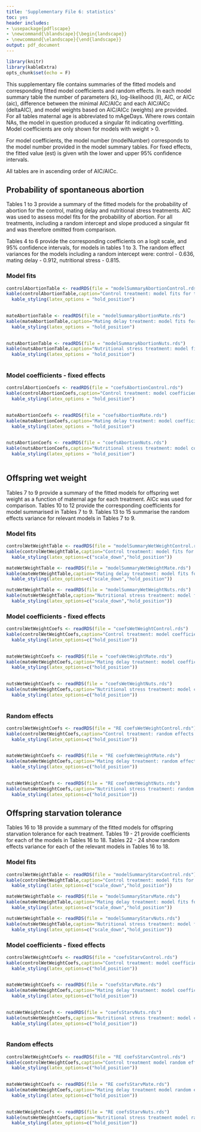 ```yaml
---
title: 'Supplementary File 6: statistics'
toc: yes
header includes:
- \usepackage{pdflscape}
- \newcommand{\blandscape}{\begin{landscape}}
- \newcommand{\elandscape}{\end{landscape}}
output: pdf_document
---
```


```r
library(knitr)
library(kableExtra)
opts_chunk$set(echo = F)
```

\newpage

This supplementary file contains summaries of the fitted models and corresponding fitted model coefficients and random effects. In each model summary table the number of parameters (k), log-likelihood (ll), AIC, or AICc (aic), difference between the minimal AIC/AICc and each AIC/AICc (deltaAIC), and model weights based on AIC/AICc (weights) are provided. For all tables maternal age is abbreviated to mAgeDays. Where rows contain NAs, the model in question produced a singular fit indicating overfitting. Model coefficients are only shown for models with weight > 0.

For model coefficients, the model number (modelNumber) corresponds to the model number provided in the model summary tables. For fixed effects, the fitted value (est) is given wtih the lower and upper 95% confidence intervals.

All tables are in ascending order of AIC/AICc.

\newpage
\blandscape
## Probability of spontaneous abortion
Tables 1 to 3 provide a summary of the fitted models for the probability of abortion for the control, mating delay and nutritional stress treatments. AIC was used to assess model fits for the probability of abortion. For all treatments, including a random intercept and slope produced a singular fit and was therefore omitted from comparison.

Tables 4 to 6 provide the corresponding coefficients on a logit scale, and 95% confidence intervals, for models in tables 1 to 3. The random effect variances for the models including a random intercept were: control - 0.636, mating delay - 0.912, nutritional stress - 0.815.


### Model fits

```r
controlAbortionTable <- readRDS(file = "modelSummaryAbortionControl.rds")
kable(controlAbortionTable,caption="Control treatment: model fits for the probability of abortion") %>%
  kable_styling(latex_options = "hold_position")
  
```

```r
mateAbortionTable <- readRDS(file = "modelSummaryAbortionMate.rds")
kable(mateAbortionTable,caption="Mating delay treatment: model fits for the probability of abortion") %>%
  kable_styling(latex_options = "hold_position")
  
```

```r
nutsAbortionTable <- readRDS(file = "modelSummaryAbortionNuts.rds")
kable(nutsAbortionTable,caption="Nutritional stress treatment: model fits for the probability of abortion") %>%
  kable_styling(latex_options = "hold_position")
  
```

\newpage

### Model coefficients - fixed effects
```r
controlAbortionCoefs <- readRDS(file = "coefsAbortionControl.rds")
kable(controlAbortionCoefs,caption="Control treatment: model coefficients for the probability of abortion")  %>%
  kable_styling(latex_options = "hold_position")
  
```

```r
mateAbortionCoefs <- readRDS(file = "coefsAbortionMate.rds")
kable(mateAbortionCoefs,caption="Mating delay treatment: model coefficients for the probability of abortion")  %>%
  kable_styling(latex_options = "hold_position")
  
```

```r
nutsAbortionCoefs <- readRDS(file = "coefsAbortionNuts.rds")
kable(nutsAbortionCoefs,caption="Nutritional stress treatment: model coefficients for the probability of abortion")  %>%
  kable_styling(latex_options = "hold_position")
  
```

\newpage
## Offspring wet weight
Tables 7 to 9  provide a summary of the fitted models for offspring wet weight as a function of maternal age for each treatment. AICc was used for comparison.
Tables 10 to 12 provide the corresponding coefficients for model summarised in Tables 7 to 9.
Tables 13 to 15 summarise the random effects variance for relevant models in Tables 7 to 9.


### Model fits


```r
controlWetWeightTable <- readRDS(file = "modelSummaryWetWeightControl.rds")
kable(controlWetWeightTable,caption="Control treatment: model fits for offspring wet weight") %>% 
  kable_styling(latex_options=c("scale_down","hold_position"))
```

```r
mateWetWeightTable <- readRDS(file = "modelSummaryWetWeightMate.rds")
kable(mateWetWeightTable,caption="Mating delay treatment: model fits for offspring wet weight") %>% 
  kable_styling(latex_options=c("scale_down","hold_position"))
```

\newpage

```r
nutsWetWeightTable <- readRDS(file = "modelSummaryWetWeightNuts.rds")
kable(nutsWetWeightTable,caption="Nutritional stress treatment: model fits for offspring wet weight") %>% 
  kable_styling(latex_options=c("scale_down","hold_position"))
```
\elandscape

\newpage

### Model coefficients - fixed effects

```r
controlWetWeightCoefs <- readRDS(file = "coefsWetWeightControl.rds")
kable(controlWetWeightCoefs,caption="Control treatment: model coefficients for offspring wet weight")  %>% 
  kable_styling(latex_options=c("hold_position"))
  
```


```r
mateWetWeightCoefs <- readRDS(file = "coefsWetWeightMate.rds")
kable(mateWetWeightCoefs,caption="Mating delay treatment: model coefficients for offspring wet weight")  %>% 
  kable_styling(latex_options=c("hold_position"))
  
```

```r
nutsWetWeightCoefs <- readRDS(file = "coefsWetWeightNuts.rds")
kable(nutsWetWeightCoefs,caption="Nutritional stress treatment: model coefficients for offspring wet weight") %>% 
  kable_styling(latex_options=c("hold_position"))
  
```

\newpage


### Random effects

```r
controlWetWeightCoefs <- readRDS(file = "RE coefsWetWeightControl.rds")
kable(controlWetWeightCoefs,caption="Control treatment: random effects for offspring wet weight") %>% 
  kable_styling(latex_options=c("hold_position"))
  
```

```r
mateWetWeightCoefs <- readRDS(file = "RE coefsWetWeightMate.rds")
kable(mateWetWeightCoefs,caption="Mating delay treatment: random effects for offspring wet weight") %>% 
  kable_styling(latex_options=c("hold_position"))
  
```


```r
nutsWetWeightCoefs <- readRDS(file = "RE coefsWetWeightNuts.rds")
kable(nutsWetWeightCoefs,caption="Nutritional stress treatment: random effects for offspring wet weight") %>% 
  kable_styling(latex_options=c("hold_position"))
```


\newpage

\blandscape

## Offspring starvation tolerance
Tables 16 to 18 provide a summary of the fitted models for offspring starvation tolerance for each treatment.
Tables 19 - 21 provide coefficients for each of the models in Tables 16 to 18.
Tables 22 - 24 show random effects variance for each of the relevant models in Tables 16 to 18.

\newpage

### Model fits


```r
controlWetWeightTable <- readRDS(file = "modelSummaryStarvControl.rds")
kable(controlWetWeightTable,caption="Control treatment: model fits for days to starvation") %>% 
  kable_styling(latex_options=c("scale_down","hold_position"))
```


```r
mateWetWeightTable <- readRDS(file = "modelSummaryStarvMate.rds")
kable(mateWetWeightTable,caption="Mating delay treatment: model fits for days to starvation") %>% 
  kable_styling(latex_options=c("scale_down","hold_position"))
```


```r
nutsWetWeightTable <- readRDS(file = "modelSummaryStarvNuts.rds")
kable(nutsWetWeightTable,caption="Nutritional stress treatment: model fits for days to starvation") %>% 
  kable_styling(latex_options=c("scale_down","hold_position"))
```

\elandscape

\newpage
### Model coefficients - fixed effects

```r
controlWetWeightCoefs <- readRDS(file = "coefsStarvControl.rds")
kable(controlWetWeightCoefs,caption="Control treatment: model coefficients for days to starvation",longtable=TRUE) %>% 
  kable_styling(latex_options=c("hold_position")) 
  
```


```r
mateWetWeightCoefs <- readRDS(file = "coefsStarvMate.rds")
kable(mateWetWeightCoefs,caption="Mating delay treatment: model coefficients for days to starvation",longtable=TRUE) %>% 
  kable_styling(latex_options=c("hold_position"))
  
```


```r
nutsWetWeightCoefs <- readRDS(file = "coefsStarvNuts.rds")
kable(nutsWetWeightCoefs,caption="Nutritional stress treatment: model coefficients for days to starvation",longtable=TRUE) %>% 
  kable_styling(latex_options=c("hold_position"))
  
```

\newpage

### Random effects


```r
controlWetWeightCoefs <- readRDS(file = "RE coefsStarvControl.rds")
kable(controlWetWeightCoefs,caption="Control treatment model random effects",longtable=TRUE)  %>% 
  kable_styling(latex_options=c("hold_position"))
  
```

\newpage

```r
mateWetWeightCoefs <- readRDS(file = "RE coefsStarvMate.rds")
kable(mateWetWeightCoefs,caption="Mating delay treatment model random effects",longtable=TRUE) %>% 
  kable_styling(latex_options=c("hold_position"))
  
```

\newpage

```r
nutsWetWeightCoefs <- readRDS(file = "RE coefsStarvNuts.rds")
kable(nutsWetWeightCoefs,caption="Nutritional stress treatment model random effects",longtable=TRUE)%>% 
  kable_styling(latex_options=c("hold_position"))
  
```

